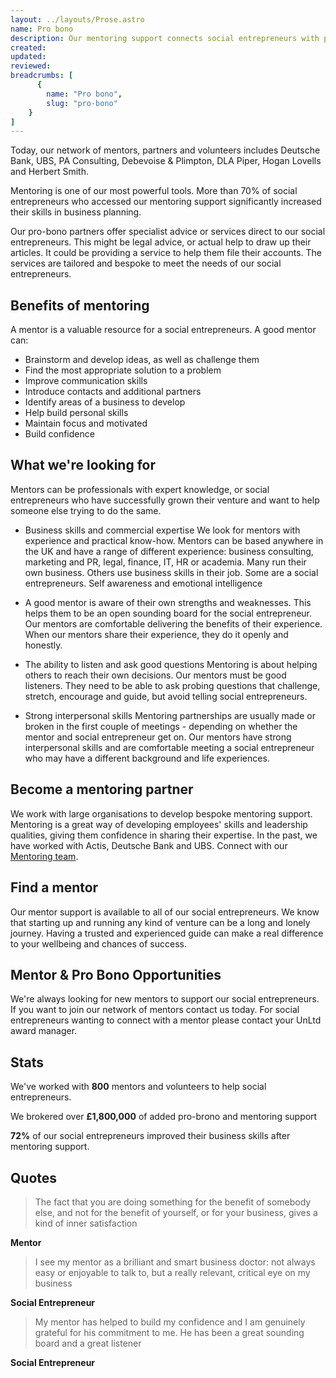 ```yaml
---
layout: ../layouts/Prose.astro
name: Pro bono
description: Our mentoring support connects social entrepreneurs with professionals who can help them to develop
created: 
updated: 
reviewed: 
breadcrumbs: [
      {
        name: "Pro bono",
        slug: "pro-bono"
    }
]
---
```


Today, our network of mentors, partners and volunteers includes Deutsche Bank, UBS, PA Consulting, Debevoise & Plimpton, DLA Piper, Hogan Lovells and Herbert Smith.

Mentoring is one of our most powerful tools. More than 70% of social entrepreneurs who accessed our mentoring support significantly increased their skills in business planning.

Our pro-bono partners offer specialist advice or services direct to our social entrepreneurs. This might be legal advice, or actual help to draw up their articles. It could be providing a service to help them file their accounts. The services are tailored and bespoke to meet the needs of our social entrepreneurs.

## Benefits of mentoring

A mentor is a valuable resource for a social entrepreneurs. A good mentor can:

- Brainstorm and develop ideas, as well as challenge them
- Find the most appropriate solution to a problem
- Improve communication skills
- Introduce contacts and additional partners
- Identify areas of a business to develop
- Help build personal skills
- Maintain focus and motivated
- Build confidence

## What we're looking for

Mentors can be professionals with expert knowledge, or social entrepreneurs who have successfully grown their venture and want to help someone else trying to do the same.

- Business skills and commercial expertise
  We look for mentors with experience and practical know-how. Mentors can be based anywhere in the UK and have a range of different experience: business consulting, marketing and PR, legal, finance, IT, HR or academia. Many run their own business. Others use business skills in their job. Some are a social entrepreneurs.
  Self awareness and emotional intelligence

- A good mentor is aware of their own strengths and weaknesses. This helps them to be an open sounding board for the social entrepreneur. Our mentors are comfortable delivering the benefits of their experience. When our mentors share their experience, they do it openly and honestly.

- The ability to listen and ask good questions
  Mentoring is about helping others to reach their own decisions. Our mentors must be good listeners. They need to be able to ask probing questions that challenge, stretch, encourage and guide, but avoid telling social entrepreneurs.

- Strong interpersonal skills
  Mentoring partnerships are usually made or broken in the first couple of meetings - depending on whether the mentor and social entrepreneur get on. Our mentors have strong interpersonal skills and are comfortable meeting a social entrepreneur who may have a different background and life experiences.

## Become a mentoring partner

We work with large organisations to develop bespoke mentoring support. Mentoring is a great way of developing employees' skills and leadership qualities, giving them confidence in sharing their expertise. In the past, we have worked with Actis, Deutsche Bank and UBS. Connect with our [Mentoring team](mailto:mentor@unltd.org.uk).

## Find a mentor

Our mentor support is available to all of our social entrepreneurs. We know that starting up and running any kind of venture can be a long and lonely journey. Having a trusted and experienced guide can make a real difference to your wellbeing and chances of success.

## Mentor & Pro Bono Opportunities

We're always looking for new mentors to support our social entrepreneurs. If you want to join our network of mentors contact us today. For social entrepreneurs wanting to connect with a mentor please contact your UnLtd award manager.

## Stats

We've worked with **800** mentors and volunteers to help social entrepreneurs.

We brokered over **£1,800,000** of added pro-brono and mentoring support

**72%** of our social entrepreneurs improved their business skills after mentoring support.

## Quotes

> The fact that you are doing something for the benefit of somebody else, and not for the benefit of yourself, or for your business, gives a kind of inner satisfaction

**Mentor**

> I see my mentor as a brilliant and smart business doctor: not always easy or enjoyable to talk to, but a really relevant, critical eye on my business

**Social Entrepreneur**

> My mentor has helped to build my confidence and I am genuinely grateful for his commitment to me. He has been a great sounding board and a great listener

**Social Entrepreneur**
